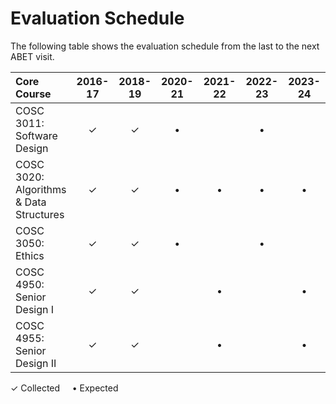 # Evaluation Schedule

The following table shows the evaluation schedule from the last to the next ABET visit. 

Core Course                             | 2016-17  | 2018-19  | 2020-21 | 2021-22 | 2022-23 | 2023-24 | 2024-25 | 2025-26 
:---------------------------------------|:--------:|:--------:|:-------:|:-------:|:-------:|:-------:|:-------:|:-------:
COSC 3011: Software Design              | &check;  | &check;  | &bull;  |         | &bull;  |         | &bull;  |         
COSC 3020: Algorithms & Data Structures | &check;  | &check;  | &bull;  | &bull;  | &bull;  | &bull;  | &bull;  | &bull;  
COSC 3050: Ethics                       | &check;  | &check;  | &bull;  |         | &bull;  |         | &bull;  |         
COSC 4950: Senior Design I              | &check;  | &check;  |         | &bull;  |         | &bull;  |         | &bull;  
COSC 4955: Senior Design II             | &check;  | &check;  |         | &bull;  |         | &bull;  |         | &bull;  

&check; Collected &nbsp;&nbsp;&nbsp; &bull;   Expected